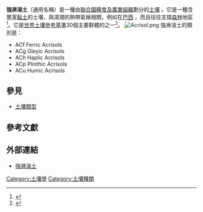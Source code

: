 {{Infobox soil
|name=強淋溶土<br />Acrisol
|alternative_name=
|image=Haplic Acrisol.JPG
|image_size=250px
|image_caption=典型强淋溶土的剖面
|classification system=[[World_Reference_Base_for_Soil_Resources|WRB]]
|profile=AEBtC
|code=AC
|parent material=various
|climate=[[熱帶氣候|熱帶]]、[[亞熱帶濕潤氣候|亞熱帶濕潤]]
}}
'''強淋溶土'''（通用名稱{{lang|en|Acrisols}}）是一種由[[聯合國糧食及農業組織|聯合國糧食及農業組織]]劃分的[[土壤|土壤]] 。它是一種含豐富[[黏土|黏土]]的土壤，與濕潤的熱帶氣候相關，例如在[[巴西|巴西]] ，而且往往支撐[[森林|森林]]地區<ref>{{cite book|title=Chemistry of Variable Charge Soils|author=T. R. Yu|year=1997|publisher=Oxford University Press|isbn=0-19-509745-9|url=http://books.google.com/books?id=70yqVLEn95QC&pg=PA36&ots=iDgjL3QwLT&dq=Acrisol&ie=ISO-8859-1&output=html&sig=jHEUUPtOyK4Z8Dvj5-lm9UZO61U|page=36|access-date=2009-07-04|archive-date=2012-11-11|archive-url=https://web.archive.org/web/20121111111549/http://books.google.com/books?id=70yqVLEn95QC&pg=PA36&ots=iDgjL3QwLT&dq=Acrisol&ie=ISO-8859-1&output=html&sig=jHEUUPtOyK4Z8Dvj5-lm9UZO61U|dead-url=no}}</ref>。它是[[世界土壤參考基準|世界土壤參考基準]]30個主要群體的之一<ref>{{Cite web |url=http://www.fao.org/docrep/W8594E/w8594e00.htm |title=World reference base for soil resources |accessdate=2009-07-04 |archive-date=2018-12-16 |archive-url=https://web.archive.org/web/20181216015002/http://www.fao.org/docrep/w8594e/w8594e00.HTM |dead-url=no }}</ref>。
[[File:Acrisol.png|right]]
強淋溶土的類別是：
*ACf Ferric Acrisols
*ACg Gleyic Acrisols
*ACh Haplic Acrisols
*ACp Plinthic Acrisols
*ACu Humic Acrisols

==參見==
*[[土壤類型|土壤類型]]

==參考文獻==
{{reflist}}

==外部連結==
*{{en}}[https://web.archive.org/web/20070611112645/http://eco.wiz.uni-kassel.de/ecobas/help_docs/acrisols.html 強淋溶土]
{{Translation/Ref|en|Acrisols|oldid=276966945}}
{{Soil type}}

[[Category:土壤學|Category:土壤學]]
[[Category:土壤種類|Category:土壤種類]]